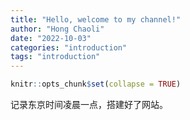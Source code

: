 ```yaml
---
title: "Hello, welcome to my channel!"
author: "Hong Chaoli"
date: "2022-10-03"
categories: "introduction"
tags: "introduction"
---
```


```r
knitr::opts_chunk$set(collapse = TRUE)
```

记录东京时间凌晨一点，搭建好了网站。



<!-- # R markdown 基本语法记录 -->

<!-- 分割线用：--- -->

<!-- 注释掉内容用：shift+cmd+C -->

<!-- 无序列表：-/+/* + 空格；次级列表按Tab -->

<!-- 有序列表：数字/字母 + . -->

<!-- *斜体* -->

<!-- 显示特殊符号用反斜杠 \ -->

<!-- **加粗** -->

<!-- ***粗斜体*** -->

<!-- `行内代码文本` -->

<!-- R语言代码块（不执行）： -->
<!-- ```r -->
<!-- 代码 -->
<!-- ``` -->

<!-- 下标：x~2~ -->

<!-- 上标：x^2^ -->

<!-- 行内公式：$f(x)=\sqrt{x}$ -->

<!-- 公式块：$$f(x)=\sqrt{x}$$ -->

<!-- 链接： -->
<!-- [显示的文本](对应的网址) -->
<!-- [Chaoli's Channel](hongchaoli.com) -->

<!-- 插入图片： -->

<!-- `![图片说明](图/片/路/径)`或者用R代码块 -->

<!-- fig.cap为图片名称； -->
<!-- out.width/height设置图片宽度/高度； -->
<!-- fig.width = 6: set the width of the figure as 6 inch -->
<!-- fig.height = 6 -->
<!-- fig.aligh = 'center/left/right': set the figures to align center/left/right -->
<!-- fig.show = 'hold': figures aligh horizontally -->
<!-- ./表示图片位于项目所在文件夹； -->
<!-- include_graphics函数中的引号内填写网址，则可以显示该网址的图片。 -->
<!-- ```{r echo=FALSE, fig.cap="千鳥ヶ淵の桜", out.width = '50%'} -->
<!-- knitr::include_graphics("https://visit-chiyoda.tokyo/app/upload/spot_image/4d9593ea621fe3eb23dcca93f24c4121.jpg") -->
<!-- ``` -->

<!-- 插入简单表格： -->

<!-- | id (align left) | group (align center) | value (align right) | -->
<!-- |:---             |:---:|                 ---:| -->
<!-- |1   | saline     |  10 | -->
<!-- |2   |  drug      |  30 | -->

<!-- Table: A simple demo -->

<!-- insert tables using knitr:kable: -->
<!-- ```{r, eval = F} -->
<!-- library(knitr) -->
<!-- knitr::kable(head(iris)) -->
<!-- ``` -->



<!-- 引用块： -->
<!-- 被引用的文本前加 >和空格 -->

<!-- > 一期一会。--- xxx -->


<!-- 对勾框： -->

<!-- $\Box$ buy tissue papers -->

<!-- $\checkmark$ buy tissue papers -->

<!-- set font, size, text color, backgroup color using HTML syntax: -->
<!-- <span style="font-family:Arial;"><span style="font-size:40px;"><span style="color:blue;"><span style="background-color:yellow;">buy tissue papers</span> -->


<!-- underline: -->
<!-- <p style="text-decoration:underline;">buy tissue papers</p> -->


<!-- deletion line: -->
<!-- <p style="text-decoration:line-through;">buy tissue papers</p> -->


<!-- overline: -->
<!-- <p style="text-decoration:overline;">buy tissue papers</p> -->


<!-- align right: -->
<!-- <p style="text-align:right;">七里香</p> -->


<!-- insert video:<br> -->

<!-- * from local: -->
<!-- ``` -->
<!-- <video controls> -->
<!--   <source src="video-example.mp4" type="video/mp4"> -->
<!-- </video> -->

<!-- <span style="font-size:12px;"> 来自本地的视频。</span> -->
<!-- ``` -->

<!-- * from web:<br> -->
<!-- <video controls> -->
<!--   <source src="https://www.w3schools.com/html/movie.mp4" type="video/mp4"> -->
<!-- </video> -->

<!-- <span style="font-size:12px;"> *来自网络的视频，网址为：https://www.w3schools.com/html/movie.mp4 *</span> -->

<!-- insert audio:<br> -->
<!-- <audio controls> -->
<!--   <source src="audio-example.mp3" type="audio/mp3"> -->
<!-- </audio> -->

<!-- insert attachment:<br> -->
<!-- <a href="data.csv" download="data.csv">点击下载附件 *data.csv*</a> -->

<!-- R code in line: `r emo::ji('smile')` -->

<!-- R chunk code general setting: -->
<!-- many parameters... see https://yihui.org/knitr/options/ -->
<!-- ```{r, setup, include=FALSE} -->
<!-- knitr::opts_chunk$set(fig.width = 8, collapse = TRUE) -->
<!-- ``` -->
<!-- include = F: do not show anything -->

<!-- R chunk code: (shortcut:opt+cmd+I) -->
<!-- ```{r, echo = F} -->
<!-- emo::ji('smile') -->
<!-- ``` -->
<!-- eval = F: do not execute the code -->
<!-- echo = F: do not show the code -->
<!-- collapse = T: do not separate the code and the result -->
<!-- results = 'hide': do not show the result -->
<!-- results = 'asis': the result is shown as the format of markdown -->
<!-- warning = F: do not show warning -->
<!-- error = F: do not show error info -->
<!-- message = F:do not show message -->

